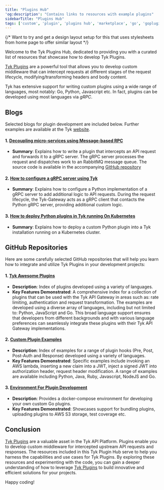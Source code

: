 ```yaml
---
title: "Plugins Hub"
'og:description': "Contains links to resources with example plugins"
sidebarTitle: "Plugins Hub"
tags: ['custom', 'plugin', 'plugins hub', 'marketplace', 'go', 'goplugins', 'go plugin', 'tyk go plugin', 'golang plugin', 'Python', 'Javascript', 'JVMS']
---
```


{/* Want to try and get a design layout setup for this that uses stylesheets from home page to offer similar layout */}

Welcome to the Tyk Plugins Hub, dedicated to providing you with a curated list of resources that showcase how to develop Tyk Plugins. 

[Tyk Plugins](/5.6/plugins) are a powerful tool that allows you to develop custom middleware that can intercept requests at different stages of the request lifecycle, modifying/transforming headers and body content.

Tyk has extensive support for writing custom plugins using a wide range of languages, most notably: Go, Python, Javascript etc. In fact, plugins can be developed using most languages via *gRPC*.

## Blogs

Selected blogs for plugin development are included below. Further examples are available at the Tyk [website](https://tyk.io/?s=plugin).

#### 1. [Decoupling micro-services using Message-based RPC](https://medium.com/@asoorm/decoupling-micro-services-using-message-based-rpc-fa1c12409d8f)
- **Summary**: Explains how to write a plugin that intercepts an API request and forwards it to a gRPC server. The gRPC server processes the request and dispatches work to an RabbitMQ message queue. The source code is available in the accompanying [GitHub repository](https://github.com/asoorm/tyk-rmq-middleware)

#### 2. [How to configure a gRPC server using Tyk](https://tyk.io/blog/how-to-configure-a-grpc-server-using-tyk/)
- **Summary**: Explains how to configure a Python implementation of a gRPC server to add additional logic to API requests. During the request lifecycle, the Tyk-Gateway acts as a gRPC client that contacts the Python gRPC server, providing additional custom logic.

#### 3. [How to deploy Python plugins in Tyk running On Kubernetes](https://tyk.io/blog/how-to-deploy-python-plugins-in-tyk-running-on-kubernetes/)
- **Summary**: Explains how to deploy a custom Python plugin into a Tyk installation running on a Kubernetes cluster.

## GitHub Repositories

Here are some carefully selected GitHub repositories that will help you learn how to integrate and utilize Tyk Plugins in your development projects:

#### 1. [Tyk Awesome Plugins](https://github.com/TykTechnologies/tyk-awesome-plugins)
- **Description**: Index of plugins developed using a variety of languages.
- **Key Features Demonstrated**: A comprehensive index for a collection of plugins that can be used with the Tyk API Gateway in areas such as: rate limiting, authentication and request transformation. The examples are developed using a diverse array of languages, including but not limited to: Python, JavaScript and Go. This broad language support ensures that developers from different backgrounds and with various language preferences can seamlessly integrate these plugins with their Tyk API Gateway implementations.

#### 2. [Custom Plugin Examples](https://github.com/TykTechnologies/custom-plugin-examples/tree/master)
- **Description**: Index of examples for a range of plugin hooks (Pre, Post, Post-Auth and Response) developed using a variety of languages.
- **Key Features Demonstrated**: Specific examples include invoking an AWS lambda, inserting a new claim into a JWT, inject a signed JWT into authorization header, request header modification. A range of examples are available including Python, Java, Ruby, Javascript, NodeJS and Go.

#### 3. [Environment For Plugin Development](https://github.com/TykTechnologies/custom-go-plugin)
- **Description**: Provides a docker-compose environment for developing your own custom Go plugins.
- **Key Features Demonstrated**: Showcases support for bundling plugins, uploading plugins to AWS S3 storage, test coverage etc.

## Conclusion

[Tyk Plugins](/5.6/plugins) are a valuable asset in the Tyk API Platform. Plugins enable you to develop custom middleware for intercepted upstream API requests and responses. The resources included in this Tyk Plugin Hub serve to help you harness the capabilities and use cases for Tyk Plugins. By exploring these resources and experimenting with the code, you can gain a deeper understanding of how to leverage [Tyk Plugins](/5.6/plugins) to build innovative and efficient solutions for your projects.

Happy coding!


